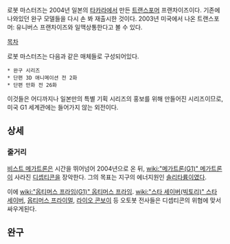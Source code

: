 로봇 마스터즈는 2004년 일본의 [[타카라]]에서 만든 [[트랜스포머]] 프랜차이즈이다. 기존에 나와있던 완구 모델들을 다시 손 봐 재출시한 것이다. 2003년 미국에서 나온 트랜스포머: 유니버스 프랜차이즈와 일맥상통한다고 볼 수 있다.

[[목차]]

로봇 마스터즈는 다음과 같은 매체들로 구성되어있다.

 * 완구 시리즈
 * 단편 3D 애니메이션 전 2화
 * 단편 만화 전 26화

이것들은 어디까지나 일본만의 특별 기획 시리즈의 홍보를 위해 만들어진 시리즈이므로, 미국 G1 세계관에는 들어가지 않는 외전이다.

== 상세 ==
=== 줄거리 ===
[[비스트 메가트론]]은 시간을 뛰어넘어 2004년으로 온 뒤, [[wiki:"메가트론(G1)" 메가트론]]이 사라진 [[디셉티콘]]을 장악한다. 그의 목표는 지구의 에너지원인 [[솔리타륨]]이였다.

이에 [[wiki:"옵티머스 프라임(G1)" 옵티머스 프라임]]. [[wiki:"스타 세이버(빅토리)" 스타 세이버]], [[옵티머스 프라이멀]], [[라이오 콘보이]] 등 오토봇 전사들은 디셉티콘의 위협에 맞서 싸우게된다.

== 완구 ==
